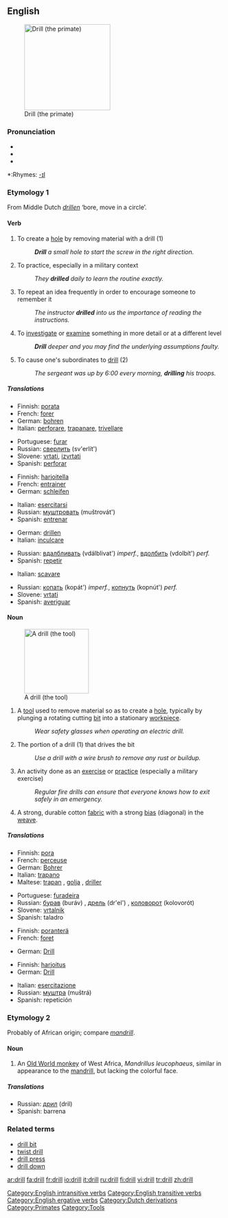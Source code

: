 ==English==
[[Image:Drill primate.png|right|thumb|200px|thumb|Drill (the primate)]]

===Pronunciation===
*{{IPA|/drɪl/}}
*{{AHD|drĭl}}
*{{audio|en-us-drill.ogg|Audio (US)}}

*:Rhymes: [[Rhymes:English:-ɪl|-ɪl]]

===Etymology 1===
From Middle Dutch ''[[drillen]]'' ‘bore, move in a circle’.

====Verb====
{{en-verb}}

# To create a [[hole]] by removing material with a drill (1)
#:'''''Drill''' a small hole to start the screw in the right direction.''
# To practice, especially in a military context
#:''They '''drilled''' daily to learn the routine exactly.''
# To repeat an idea frequently in order to encourage someone to remember it
#:''The instructor '''drilled''' into us the importance of reading the instructions.''
# To [[investigate]] or [[examine]] something in more detail or at a different level
#:'''''Drill''' deeper and you may find the underlying assumptions faulty.''
# {{ergative}} To cause one's subordinates to [[drill]] (2)
#:''The sergeant was up by 6:00 every morning, '''drilling''' his troops.''

=====Translations=====
{{trans-top|make a hole}}
*Finnish: [[porata]]
*French: [[forer]]
*German: [[bohren]]
*Italian: [[perforare]], [[trapanare]], [[trivellare]]
{{trans-mid}}
*Portuguese: [[furar]]
*Russian: [[сверлить]] (sv'erlít')
*Slovene: [[vrtati]], [[izvrtati]]
*Spanish: [[perforar]]
{{trans-bottom}}

{{trans-top|train}}
*Finnish: [[harjoitella]]
*French: [[:fr:entrainer|entrainer]]
*German: [[:de:schleifen|schleifen]]
{{trans-mid}}
*Italian: [[esercitarsi]]
*Russian: [[муштровать]] (muštrovát')
*Spanish: [[entrenar]]
{{trans-bottom}}

{{trans-top|make to remember}}
*German: [[:de:drillen|drillen]]
*Italian: [[inculcare]]
{{trans-mid}}
*Russian: [[вдалбливать]] (vdálblivat') ''imperf.'', [[вдолбить]] (vdolbít') ''perf.''
*Spanish: [[repetir]]
{{trans-bottom}}

{{trans-top|investigate closer}}
*Italian: {{figuratively}} [[scavare]]
{{trans-mid}}
*Russian: [[копать]] (kopát') ''imperf.'', [[копнуть]] (kopnút') ''perf.'' <!--lit. 'to dig'-->
*Slovene: [[vrtati]]
*Spanish: [[averiguar]]
{{trans-bottom}}

====Noun====
{{en-noun}}
[[Image:Battdrill.jpg|150px|thumb|A drill (the tool)]]

# A [[tool]] used to remove material so as to create a [[hole]], typically by plunging a rotating cutting [[bit]] into a stationary [[workpiece]].
#:''Wear safety glasses when operating an electric drill.''
# The portion of a drill (1) that drives the bit
#:''Use a drill with a wire brush to remove any rust or buildup.''
# An activity done as an [[exercise]] or [[practice]] (especially a military exercise)
#:''Regular fire drills can ensure that everyone knows how to exit safely in an emergency.''
# A strong, durable cotton [[fabric]] with a strong [[bias]] (diagonal) in the [[weave]].

=====Translations=====
{{trans-top|a tool}}
*Finnish: [[pora]]
*French: [[:fr:perceuse|perceuse]] {{f}}
*German: [[:de:Bohrer|Bohrer]] {{m}}
*Italian: [[trapano]] {{m}}
*Maltese: [[trapan]] {{m}}, [[golja]] {{f}}, [[driller]] {{m}}
{{trans-mid}}
*Portuguese: [[furadeira]] {{f}}
*Russian: [[бурав]] (buráv) {{m}}, [[дрель]] (dr'el') {{f}}, [[коловорот]] (kolovorót) {{m}}
*Slovene: [[vrtalnik]] {{m}}
*Spanish: taladro {{m}}
{{trans-bottom}}

{{trans-top|a driving part of a drill}}
*Finnish: [[poranterä]]
*French: [[:fr:foret|foret]] {{m}}
{{trans-mid}}
*German: [[:de:Drill|Drill]] {{m}}
{{trans-bottom}}

{{trans-top|exercise}}
*Finnish: [[harjoitus]]
*German: [[:de:Drill|Drill]] {{m}}
{{trans-mid}}
*Italian: [[esercitazione]] {{f}}
*Russian: [[муштра]] (muštrá) {{f}}
*Spanish: repetición {{f}}
{{trans-bottom}}

{{trans-top|fabric}}
{{trans-mid}}
{{trans-bottom}}

===Etymology 2===
Probably of African origin; compare ''[[mandrill]]''.

====Noun====
{{en-noun}}

# An [[Old World monkey]] of West Africa, ''Mandrillus leucophaeus'', similar in appearance to the [[mandrill]], but lacking the colorful face.

=====Translations=====
{{top}}
{{mid}}
*Russian: [[дрил]] (dril) {{m}}
*Spanish: barrena {{m}}
{{bottom}}

===Related terms===
*[[drill bit]]
*[[twist drill]]
*[[drill press]]
*[[drill down]]

[[Category:English intransitive verbs]]
[[Category:English transitive verbs]]
[[Category:English ergative verbs]]
[[Category:Dutch derivations]]
[[Category:Primates]]
[[Category:Tools]]

[[ar:drill]]
[[fa:drill]]
[[fr:drill]]
[[io:drill]]
[[it:drill]]
[[ru:drill]]
[[fi:drill]]
[[vi:drill]]
[[tr:drill]]
[[zh:drill]]
